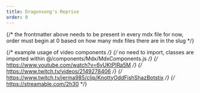 ```yaml
---
title: Dragonsong's Reprise
order: 0
---
```

{/*
the frontmatter above needs to be present in every mdx file for now,
order must begin at 0 based on how many mdx files there are in the slug
*/}


{/* example usage of video components */}
{/* no need to import, classes are imported within @/components/Mdx/MdxComponents.js */}
<YouTube videoId="6yUKtPIRa5M"/>                    {/* https://www.youtube.com/watch?v=6yUKtPIRa5M */}
<TwitchVoD videoId="2149278406"/>                   {/* https://www.twitch.tv/videos/2149278406 */}
<TwitchClip videoId="KnottyOddFishShazBotstix"/>    {/* https://www.twitch.tv/jerma985/clip/KnottyOddFishShazBotstix */}
<Streamable videoId="2h30"/>                        {/* https://streamable.com/2h30 */}
